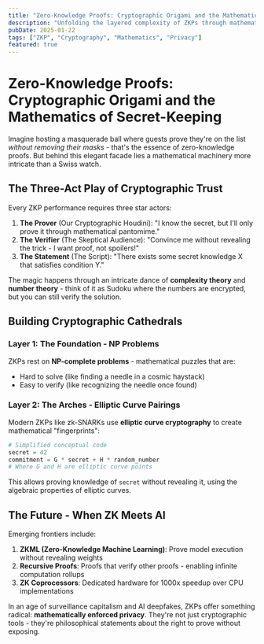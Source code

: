 ```yaml
---
title: "Zero-Knowledge Proofs: Cryptographic Origami and the Mathematics of Secret-Keeping"
description: "Unfolding the layered complexity of ZKPs through mathematical storytelling and real-world wizardry"
pubDate: 2025-01-22
tags: ["ZKP", "Cryptography", "Mathematics", "Privacy"]
featured: true
---
```


# Zero-Knowledge Proofs: Cryptographic Origami and the Mathematics of Secret-Keeping

Imagine hosting a masquerade ball where guests prove they're on the list *without removing their masks* - that's the essence of zero-knowledge proofs. But behind this elegant facade lies a mathematical machinery more intricate than a Swiss watch.

## The Three-Act Play of Cryptographic Trust

Every ZKP performance requires three star actors:

1. **The Prover** (Our Cryptographic Houdini): "I know the secret, but I'll only prove it through mathematical pantomime."
2. **The Verifier** (The Skeptical Audience): "Convince me without revealing the trick - I want proof, not spoilers!"
3. **The Statement** (The Script): "There exists some secret knowledge X that satisfies condition Y."

The magic happens through an intricate dance of **complexity theory** and **number theory** - think of it as Sudoku where the numbers are encrypted, but you can still verify the solution.

## Building Cryptographic Cathedrals

### Layer 1: The Foundation - NP Problems
ZKPs rest on **NP-complete problems** - mathematical puzzles that are:
- Hard to solve (like finding a needle in a cosmic haystack)
- Easy to verify (like recognizing the needle once found)

### Layer 2: The Arches - Elliptic Curve Pairings
Modern ZKPs like zk-SNARKs use **elliptic curve cryptography** to create mathematical "fingerprints":

```python
# Simplified conceptual code
secret = 42
commitment = G * secret + H * random_number 
# Where G and H are elliptic curve points
```

This allows proving knowledge of `secret` without revealing it, using the algebraic properties of elliptic curves.

## The Future - When ZK Meets AI

Emerging frontiers include:

1. **ZKML (Zero-Knowledge Machine Learning)**: Prove model execution without revealing weights
2. **Recursive Proofs**: Proofs that verify other proofs - enabling infinite computation rollups
3. **ZK Coprocessors**: Dedicated hardware for 1000x speedup over CPU implementations

In an age of surveillance capitalism and AI deepfakes, ZKPs offer something radical: **mathematically enforced privacy**. They're not just cryptographic tools - they're philosophical statements about the right to prove without exposing.